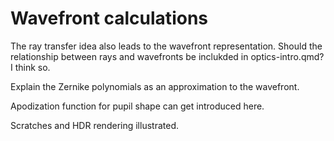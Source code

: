 # Wavefront calculations

The ray transfer idea also leads to the wavefront representation.  Should the relationship between rays and wavefronts be inclukded in optics-intro.qmd?  I think so.

Explain the Zernike polynomials as an approximation to the wavefront.

Apodization function for pupil shape can get introduced here.

Scratches and HDR rendering illustrated.